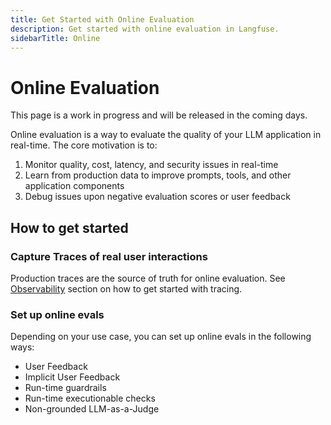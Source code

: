 ```yaml
---
title: Get Started with Online Evaluation
description: Get started with online evaluation in Langfuse.
sidebarTitle: Online
---
```


# Online Evaluation

<Callout type="warning" icon="🚧">

This page is a work in progress and will be released in the coming days.

</Callout>

Online evaluation is a way to evaluate the quality of your LLM application in real-time. The core motivation is to:

1. Monitor quality, cost, latency, and security issues in real-time
2. Learn from production data to improve prompts, tools, and other application components
3. Debug issues upon negative evaluation scores or user feedback

## How to get started

<Steps>

### Capture Traces of real user interactions

Production traces are the source of truth for online evaluation.
See [Observability](/docs/observability/overview) section on how to get started with tracing.

### Set up online evals

Depending on your use case, you can set up online evals in the following ways:

- User Feedback
- Implicit User Feedback
- Run-time guardrails
- Run-time executionable checks
- Non-grounded LLM-as-a-Judge

</Steps>
